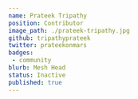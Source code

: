 ---
name: Prateek Tripathy
position: Contributor
image_path: ./prateek-tripathy.jpg
github: tripathyprateek
twitter: prateekonmars
badges:
 - community
blurb: Mesh Head
status: Inactive
published: true
---
